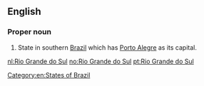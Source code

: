 ==English==
{{wikipedia}}

===Proper noun===
{{en-proper noun|head=[[Rio]] [[Grande]] [[do]] [[Sul]]}}

# State in southern [[Brazil]] which has [[Porto Alegre]] as its capital.

[[Category:en:States of Brazil]]

[[nl:Rio Grande do Sul]]
[[no:Rio Grande do Sul]]
[[pt:Rio Grande do Sul]]